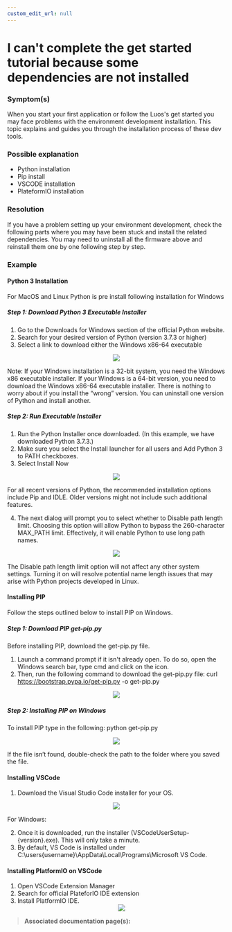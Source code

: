 ```yaml
---
custom_edit_url: null
---
```



# I can't complete the get started tutorial because some dependencies are not installed

### Symptom(s)

When you start your first application or follow the Luos's get started you may face problems with the environment development installation. This topic explains and guides you through the installation process of these dev tools.

### Possible explanation

- Python installation
- Pip install
- VSCODE installation
- PlateformIO installation

### Resolution

If you have a problem setting up your environment development, check the following parts where you may have been stuck and install the related dependencies. You may need to uninstall all the firmware above and reinstall them one by one following step by step.

### Example

#### Python 3 Installation

For MacOS and Linux Python is pre install following installation for Windows

##### Step 1: Download Python 3 Executable Installer

1. Go to the Downloads for Windows section of the official Python website.
2. Search for your desired version of Python (version 3.7.3 or higher)
3. Select a link to download either the Windows x86-64 executable

<div align="center">
  <Image src="/img/faq/python_release_windows.png" />
</div>

Note: If your Windows installation is a 32-bit system, you need the Windows x86 executable installer. If your Windows is a 64-bit version, you need to download the Windows x86-64 executable installer. There is nothing to worry about if you install the “wrong” version. You can uninstall one version of Python and install another.

##### Step 2: Run Executable Installer

1. Run the Python Installer once downloaded. (In this example, we have downloaded Python 3.7.3.)
2. Make sure you select the Install launcher for all users and Add Python 3 to PATH checkboxes.
3. Select Install Now

<div align="center">
  <Image src="/img/faq/python_path.png" />
</div>

For all recent versions of Python, the recommended installation options include Pip and IDLE. Older versions might not include such additional features.

4. The next dialog will prompt you to select whether to Disable path length limit. Choosing this option will allow Python to bypass the 260-character MAX_PATH limit. Effectively, it will enable Python to use long path names.

<div align="center">
  <Image src="/img/faq/python_length_limit.png" />
</div>

The Disable path length limit option will not affect any other system settings. Turning it on will resolve potential name length issues that may arise with Python projects developed in Linux.

#### Installing PIP

Follow the steps outlined below to install PIP on Windows.

##### Step 1: Download PIP get-pip.py

Before installing PIP, download the get-pip.py file.

1. Launch a command prompt if it isn't already open. To do so, open the Windows search bar, type cmd and click on the icon.
2. Then, run the following command to download the get-pip.py file:
   curl https://bootstrap.pypa.io/get-pip.py -o get-pip.py

<div align="center">
  <Image src="/img/faq/pip_install.png" />
</div>

##### Step 2: Installing PIP on Windows

To install PIP type in the following:
python get-pip.py

<div align="center">
  <Image src="/img/faq/pip_install_progress.png" />
</div>

If the file isn’t found, double-check the path to the folder where you saved the file.

#### Installing VSCode

1. Download the Visual Studio Code installer for your OS.

<div align="center">
  <Image src="/img/faq/vscode_install.png" />
</div>

For Windows:

2. Once it is downloaded, run the installer (VSCodeUserSetup-{version}.exe). This will only take a minute.
3. By default, VS Code is installed under C:\users\{username}\AppData\Local\Programs\Microsoft VS Code.

#### Installing PlatformIO on VSCode

1. Open VSCode Extension Manager
2. Search for official PlateforIO IDE extension
3. Install PlatformIO IDE.
   <div align="center">
     <Image src="/img/faq/pio_install.png" />
   </div>

> **Associated documentation page(s):**
